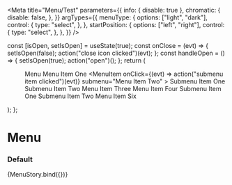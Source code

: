 

<Meta
  title="Menu/Test"
  parameters={{
    info: { disable: true },
    chromatic: {
      disable: false,
    },
  }}
  argTypes={{
    menuType: {
      options: ["light", "dark"],
      control: {
        type: "select",
      },
    },
    startPosition: {
      options: ["left", "right"],
      control: {
        type: "select",
      },
    },
  }}
/>

  const [isOpen, setIsOpen] = useState(true);
  const onClose = (evt) => {
    setIsOpen(false);
    action("close icon clicked")(evt);
  };
  const handleOpen = () => {
    setIsOpen(true);
    action("open")();
  };
  return (
    <Menu menuType={menuType}>
      <MenuItem onClick={handleOpen}>Menu</MenuItem>
      <MenuFullscreen
        startPosition={startPosition}
        isOpen={isOpen}
        onClose={onClose}
      >
        <MenuItem href="#">Menu Item One</MenuItem>
        <MenuItem
          onClick={(evt) => action("submenu item clicked")(evt)}
          submenu="Menu Item Two"
        >
          <MenuItem href="#">Submenu Item One</MenuItem>
          <MenuItem href="#">Submenu Item Two</MenuItem>
        </MenuItem>
        <MenuItem href="#">Menu Item Three</MenuItem>
        <MenuItem href="#">Menu Item Four</MenuItem>
        <MenuItem submenu="Menu Item Five">
          <MenuItem href="#">Submenu Item One</MenuItem>
          <MenuItem href="#">Submenu Item Two</MenuItem>
        </MenuItem>
        <MenuItem href="#">Menu Item Six</MenuItem>
      </MenuFullscreen>
    </Menu>
  );
};

# Menu

### Default

<Preview>
  <Story
    name="default"
    args={{
      menuType: "light",
      startPosition: "left",
    }}
  >
    {MenuStory.bind({})}
  </Story>
</Preview>
